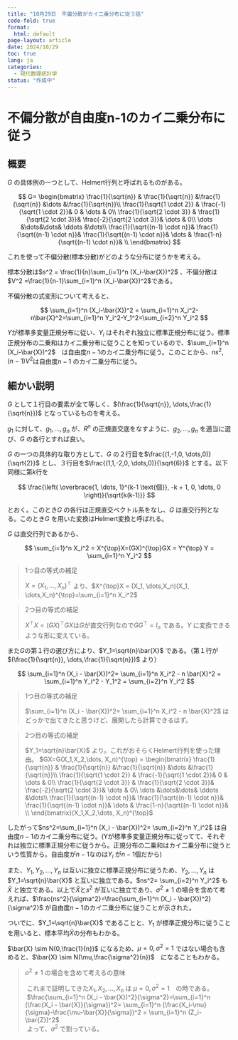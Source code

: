```yaml
---
title: "10月29日　不偏分散がカイ二乗分布に従う話"
code-fold: true
format:
  html: default
page-layout: article
date: 2024/10/29
toc: true
lang: ja
categories:
  - 現代数理統計学
status: "作成中"
---
```


# 不偏分散が自由度n-1のカイ二乗分布に従う

## 概要

$G$ の具体例の一つとして、Helmert行列と呼ばれるものがある。

$$
G=
\begin{bmatrix}
  \frac{1}{\sqrt{n}} & \frac{1}{\sqrt{n}} &\frac{1}{\sqrt{n}} &\dots &\frac{1}{\sqrt{n}}\\
   \frac{1}{\sqrt{1 \cdot 2}} & \frac{-1}{\sqrt{1 \cdot 2}}& 0 & \dots & 0\\
\frac{1}{\sqrt{2 \cdot 3}} & \frac{1}{\sqrt{2 \cdot 3}}& \frac{-2}{\sqrt{2 \cdot 3}}& \dots & 0\\
\dots &\dots&\dots& \ddots &\dots\\
\frac{1}{\sqrt{(n-1) \cdot n}}& \frac{1}{\sqrt{(n-1) \cdot n}}& 
\frac{1}{\sqrt{(n-1) \cdot n}}& \dots & \frac{1-n}{\sqrt{(n-1) \cdot n}}& \\
\end{bmatrix}
$$

これを使って不偏分散(標本分散)がどのような分布に従うかを考える。

標本分散は$s^2 = \frac{1}{n}\sum_{i=1}^n (X_i-\bar{X})^2$ 、不偏分散は$V^2 =\frac{1}{n-1}\sum_{i=1}^n (X_i-\bar{X})^2$である。


不偏分散の式変形について考えると、

$$
\sum_{i=1}^n (X_i-\bar{X})^2 = \sum_{i=1}^n X_i^2-n\bar{X}^2=\sum_{i=1}^n Y_i^2-Y_1^2=\sum_{i=2}^n Y_i^2
$$

$Y$が標準多変量正規分布に従い、$Y_i$ はそれぞれ独立に標準正規分布に従う。標準正規分布の二乗和はカイ二乗分布に従うことを知っているので、$\sum_{i=1}^n (X_i-\bar{X})^2$　は自由度$n-1$のカイ二乗分布に従う。このことから、$ns^2,(n-1)V^2$は自由度$n-1$ のカイ二乗分布に従う。



::: {.extra-space3}

:::

## 細かい説明

$G$ として１行目の要素が全て等しく、$(\frac{1}{\sqrt{n}}, \dots,\frac{1}{\sqrt{n}})$ となっているものを考える。

$g_1$ に対して、$g_1, \dots,g_n$ が、$R^n$ の正規直交底をなすように、$g_2, \dots,g_n$ を適当に選び、$G$ の各行とすれば良い。

$G$ の一つの具体的な取り方として、$G$ の２行目を$\frac{(1,-1,0, \dots,0)}{\sqrt{2}}$ とし、３行目を$\frac{(1,1,-2,0, \dots,0)}{\sqrt{6}}$ とする。以下同様に第$k$行を

$$
\frac{\left( \overbrace{1, \dots, 1}^{k-1 \text{個}}, -k + 1, 0, \dots, 0 \right)}{\sqrt{k(k-1)}}
$$

とおく。このとき$G$ の各行は正規直交ベクトル系をなし、$G$ は直交行列となる。このとき$G$ を用いた変換はHelmert変換と呼ばれる。

::: {.extra-space2}

:::

$G$ は直交行列であるから、

$$
\sum_{i=1}^n X_i^2 = X^{\top}X=(GX)^{\top}GX = Y^{\top} Y = \sum_{i=1}^n Y_i^2
$$


> 1つ目の等式の補足
> 
> $X = (X_1, \dots,X_n)^{\top}$ より、$X^{\top}X = (X_1, \dots,X_n)(X_1, \dots,X_n)^{\top}=\sum_{i=1}^n X_i^2$

> 2つ目の等式の補足
> 
> $X^{\top}X=(GX)^{\top}GX$は$G$が直交行列なので$GG^{\top}=I_n$ である。$Y$ に変換できるような形に変えている。




::: {.extra-space2}

:::

また$G$の第１行の選び方により、$Y_1=\sqrt{n}\bar{X}$ である。（第１行が$(\frac{1}{\sqrt{n}}, \dots,\frac{1}{\sqrt{n}})$ より）

$$
\sum_{i=1}^n (X_i - \bar{X})^2= \sum_{i=1}^n X_i^2 - n \bar{X}^2 = \sum_{i=1}^n Y_i^2 - Y_1^2 = \sum_{i=2}^n Y_i^2
$$

> 1つ目の等式の補足
> 
> $\sum_{i=1}^n (X_i - \bar{X})^2= \sum_{i=1}^n X_i^2 - n \bar{X}^2$ はどっかで出てきたと思うけど、展開したら計算できるはず。

>  2つ目の等式の補足
>
> $Y_1=\sqrt{n}\bar{X}$ より。これがおそらくHelmert行列を使った理由。
> $GX=G(X_1,X_2,\dots, X_n)^{\top} = \begin{bmatrix}
  \frac{1}{\sqrt{n}} & \frac{1}{\sqrt{n}} &\frac{1}{\sqrt{n}} &\dots &\frac{1}{\sqrt{n}}\\
   \frac{1}{\sqrt{1 \cdot 2}} & \frac{-1}{\sqrt{1 \cdot 2}}& 0 & \dots & 0\\
\frac{1}{\sqrt{2 \cdot 3}} & \frac{1}{\sqrt{2 \cdot 3}}& \frac{-2}{\sqrt{2 \cdot 3}}& \dots & 0\\
\dots &\dots&\dots& \ddots &\dots\\
\frac{1}{\sqrt{(n-1) \cdot n}}& \frac{1}{\sqrt{(n-1) \cdot n}}& 
\frac{1}{\sqrt{(n-1) \cdot n}}& \dots & \frac{1-n}{\sqrt{(n-1) \cdot n}}& \\
\end{bmatrix}(X_1,X_2,\dots, X_n)^{\top}$

::: {.extra-space2}

:::

したがって$ns^2=\sum_{i=1}^n (X_i - \bar{X})^2= \sum_{i=2}^n Y_i^2$ は自由度$n-1$のカイ二乗分布に従う。(Yが標準多変量正規分布に従ってて、それぞれは独立に標準正規分布に従うから。正規分布の二乗和はカイ二乗分布に従うという性質から。自由度が$n-1$なのは$Y_i$ が$n-1$個だから)

また、$Y_1, Y_2 , \dots, Y_n$ は互いに独立に標準正規分布に従うため、$Y_2, \dots, Y_n$ は$Y_1=\sqrt{n}\bar{X}$ と互いに独立である。$ns^2= \sum_{i=2}^n Y_i^2$ も$\bar{X}$ と独立である。以上で$\bar{X}$と$s^2$ が互いに独立であり、$\sigma^2 \ne 1$ の場合を含めて考えれば、$\frac{ns^2}{\sigma^2}=\frac{\sum_{i=1}^n (X_i - \bar{X})^2}{\sigma^2}$ が自由度$n-1$のカイ二乗分布に従うことが示された。

ついでに、$Y_1=\sqrt{n}\bar{X}$ であることと、$Y_1$ が標準正規分布に従うことを用いると、標本平均$\bar{X}$の分布もわかる。

$\bar{X} \sim N(0,\frac{1}{n})$ になるため、$\mu = 0, \sigma^2 = 1$ ではない場合も含めると、$\bar{X} \sim N(\mu,\frac{\sigma^2}{n})$　になることもわかる。


> $\sigma^2 \ne 1$ の場合を含めて考えるの意味
>
> |  これまで証明してきた$X_1,X_2, \dots, X_n$ は $\mu = 0, \sigma^2 = 1$　の時である。
>
> |  $\frac{\sum_{i=1}^n (X_i - \bar{X})^2}{\sigma^2}=\sum_{i=1}^n (\frac{X_i - \bar{X}}{\sigma})^2= \sum_{i=1}^n (\frac{X_i-\mu}{\sigma}-\frac{\mu-\bar{X}}{\sigma})^2 = \sum_{i=1}^n (Z_i-\bar{Z})^2$
> |  よって、$\sigma^2$ で割っている。


